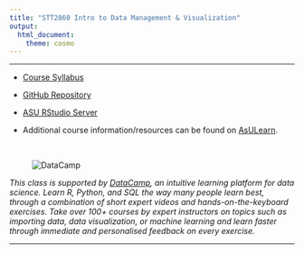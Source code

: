 ```yaml
---
title: "STT2860 Intro to Data Management & Visualization"
output: 
  html_document: 
    theme: cosmo
---
```


***

* [Course Syllabus](SyllabusSchedule/STT2860F21Syllabus.html)

* [GitHub Repository](https://github.com/STAT-JET-ASU/STT2860DataScience1)

* [ASU RStudio Server](https://mathr.math.appstate.edu)

* Additional course information/resources can be found on [AsULearn](https://asulearn.appstate.edu/).

<br>

<figure><img src="./images/DataCamp125px.png" alt="DataCamp" align="left"></figure><br>

*This class is supported by [DataCamp](https://www.datacamp.com), an intuitive learning platform for data science. Learn R, Python, and SQL the way many people learn best, through a combination of short expert videos and hands-on-the-keyboard exercises. Take over 100+ courses by expert instructors on topics such as importing data, data visualization, or machine learning and learn faster through immediate and personalised feedback on every exercise.*

***